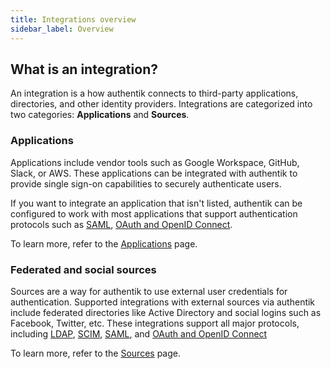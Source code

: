 ```yaml
---
title: Integrations overview
sidebar_label: Overview
---
```


## What is an integration?

An integration is a how authentik connects to third-party applications, directories, and other identity providers.
Integrations are categorized into two categories: **Applications** and **Sources**.

### Applications

Applications include vendor tools such as Google Workspace, GitHub, Slack, or AWS. These applications can be integrated with authentik to provide single sign-on capabilities to securely authenticate users.

If you want to integrate an application that isn't listed, authentik can be configured to work with most applications that support authentication protocols such as [SAML](../docs/add-secure-apps/providers/saml/index.md), [OAuth and OpenID Connect](../docs/add-secure-apps/providers/oauth2/index.mdx).

To learn more, refer to the [Applications](../integrations/services/index.mdx) page.

### Federated and social sources

Sources are a way for authentik to use external user credentials for authentication. Supported integrations with external sources via authentik include federated directories like Active Directory and social logins such as Facebook, Twitter, etc. These integrations support all major protocols, including [LDAP](../docs/users-sources/sources/protocols/ldap/index.md), [SCIM](../docs/users-sources/sources/protocols/scim/index.md), [SAML](../docs/users-sources/sources/protocols/saml/index.md), and [OAuth and OpenID Connect](../docs/users-sources/sources/protocols/oauth/index.mdx)


To learn more, refer to the [Sources](https://docs.goauthentik.io/docs/users-sources/sources/index) page.
